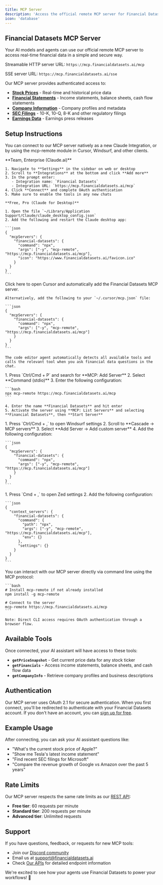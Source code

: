 ```yaml
---
title: MCP Server
description: 'Access the official remote MCP server for Financial Datasets.'
icon: 'database'
---
```


## Financial Datasets MCP Server

Your AI models and agents can use our official remote MCP server to access real-time financial data in a simple and secure way.

Streamable HTTP server URL: `https://mcp.financialdatasets.ai/mcp`

SSE server URL:  `https://mcp.financialdatasets.ai/sse`

Our MCP server provides authenticated access to:
- **[Stock Prices](/api-reference/endpoint/prices)** - Real-time and historical price data
- **[Financial Statements](/api-reference/endpoint/financials)** - Income statements, balance sheets, cash flow statements  
- **[Company Information](/api-reference/endpoint/company)** - Company profiles and metadata
- **[SEC Filings](/api-reference/endpoint/filings)** - 10-K, 10-Q, 8-K and other regulatory filings
- **[Earnings Data](/api-reference/endpoint/earnings)** - Earnings press releases

## Setup Instructions

You can connect to our MCP server natively as a new Claude Integration, or by using the mcp-remote module in Cursor, Windsurf, and other clients.


<Tabs>
  <Tab title="Claude">
    **Team, Enterprise (Claude.ai)**
    
    1. Navigate to **Settings** in the sidebar on web or desktop
    2. Scroll to **Integrations** at the bottom and click **Add more**
    3. In the prompt enter:
       - Integration name: `Financial Datasets`
       - Integration URL: `https://mcp.financialdatasets.ai/mcp`
    4. Click **Connect** and complete OAuth authentication
    5. Make sure to enable the tools in any new chats
    
    **Free, Pro (Claude for Desktop)**
    
    1. Open the file `~/Library/Application Support/Claude/claude_desktop_config.json`
    2. Add the following and restart the Claude desktop app:
    
    ```json
    {
      "mcpServers": {
        "financial-datasets": {
          "command": "npx",
          "args": ["-y", "mcp-remote", "https://mcp.financialdatasets.ai/mcp"],
          "icon": "https://www.financialdatasets.ai/favicon.ico"
        }
      }
    }
    ```
  </Tab>
  
  <Tab title="Cursor">
    Click here to open Cursor and automatically add the Financial Datasets MCP server.
    
    Alternatively, add the following to your `~/.cursor/mcp.json` file:
    
    ```json
    {
      "mcpServers": {
        "financial-datasets": {
          "command": "npx",
          "args": ["-y", "mcp-remote", "https://mcp.financialdatasets.ai/mcp"]
        }
      }
    }
    ```
    
    The code editor agent automatically detects all available tools and calls the relevant tool when you ask financial data questions in the chat.
  </Tab>
  
  <Tab title="VS Code">
    1. Press `Ctrl/Cmd + P` and search for **MCP: Add Server**
    2. Select **Command (stdio)**
    3. Enter the following configuration:
    
    ```bash
    npx mcp-remote https://mcp.financialdatasets.ai/mcp
    ```
    
    4. Enter the name **Financial Datasets** and hit enter
    5. Activate the server using **MCP: List Servers** and selecting **Financial Datasets**, then **Start Server**
  </Tab>
  
  <Tab title="Windsurf">
    1. Press `Ctrl/Cmd + ,` to open Windsurf settings
    2. Scroll to **Cascade -> MCP servers**
    3. Select **Add Server -> Add custom server**
    4. Add the following configuration:
    
    ```json
    {
      "mcpServers": {
        "financial-datasets": {
          "command": "npx",
          "args": ["-y", "mcp-remote", "https://mcp.financialdatasets.ai/mcp"]
        }
      }
    }
    ```
  </Tab>
  
  <Tab title="Zed">
    1. Press `Cmd + ,` to open Zed settings
    2. Add the following configuration:
    
    ```json
    {
      "context_servers": {
        "financial-datasets": {
          "command": {
            "path": "npx",
            "args": ["-y", "mcp-remote", "https://mcp.financialdatasets.ai/mcp"],
            "env": {}
          },
          "settings": {}
        }
      }
    }
    ```
  </Tab>
  
  <Tab title="CLI">
    You can interact with our MCP server directly via command line using the MCP protocol:
    
    ```bash
    # Install mcp-remote if not already installed
    npm install -g mcp-remote
    
    # Connect to the server
    mcp-remote https://mcp.financialdatasets.ai/mcp
    ```
    
    Note: Direct CLI access requires OAuth authentication through a browser flow.
  </Tab>
</Tabs>

## Available Tools

Once connected, your AI assistant will have access to these tools:

- **`getPriceSnapshot`** - Get current price data for any stock ticker
- **`getFinancials`** - Access income statements, balance sheets, and cash flow data
- **`getCompanyInfo`** - Retrieve company profiles and business descriptions

## Authentication

Our MCP server uses OAuth 2.1 for secure authentication. When you first connect, you'll be redirected to authenticate with your Financial Datasets account. If you don't have an account, you can [sign up for free](https://financialdatasets.ai/register).

## Example Usage

After connecting, you can ask your AI assistant questions like:

- "What's the current stock price of Apple?"
- "Show me Tesla's latest income statement"
- "Find recent SEC filings for Microsoft"
- "Compare the revenue growth of Google vs Amazon over the past 5 years"

## Rate Limits

Our MCP server respects the same rate limits as our [REST API](https://www.financialdatasets.ai/pricing):
- **Free tier**: 60 requests per minute
- **Standard tier**: 200 requests per minute 
- **Advanced tier**: Unlimited requests

## Support

If you have questions, feedback, or requests for new MCP tools:

- Join our [Discord community](https://discord.gg/hTtb8wzgSQ)
- Email us at [support@financialdatasets.ai](mailto:support@financialdatasets.ai)
- Check [Our APIs](/api-reference) for detailed endpoint information

We're excited to see how your agents use Financial Datasets to power your workflows! 🚀
